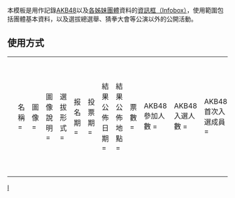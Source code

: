 <noinclude>{{template doc page viewed directly}}</noinclude>
<!-- 請在以下編輯本模板之說明 -->
<includeonly>{{esoteric}}</includeonly>

本模板是用作記錄[[AKB48]]以及[[AKB48集團|各姊妹團體]]資料的[[Wikipedia:格式手册/信息框|資訊框（Infobox）]]，使用範圍包括團體基本資料，以及選拔總選舉、猜拳大會等公演以外的公開活動。

== 使用方式 ==
{|
|<pre>
{{Infobox AKB48
|名稱 = 
|圖像 =
|圖像說明 =
|選拔形式 =
|报名期 =
|投票期 =
|結果公佈日期 =
|結果公佈地點 =
|票數 =
|AKB48參加人數 =
|AKB48入選人數 =
|AKB48首次入選成員 =
|AKB48落選成員 =
|SKE48參加人數 =
|SKE48入選人數 =
|SKE48首次入選成員 =
|SKE48落選成員 =
|NMB48參加人數 =
|NMB48入選人數 =
|NMB48首次入選成員 =
|NMB48落選成員 =
|HKT48參加人數 =
|HKT48入選人數 =
|HKT48首次入選成員 =
|HKT48落選成員 =
|JKT48參加人數 =
|JKT48入選人數 =
|JKT48首次入選成員 =
|JKT48落選成員 =
|SNH48參加人數 =
|SNH48入選人數 =
|SNH48首次入選成員 =
|SNH48落選成員 = 
|NGT48參加人數 =
|NGT48入選人數 =
|NGT48首次入選成員 =
|NGT48落選成員 = 
|TPE48參加人數 =
|TPE48入選人數 =
|TPE48首次入選成員 =
|TPE48落選成員 =
|MNL48參加人數 =
|MNL48入選人數 =
|MNL48首次入選成員 =
|MNL48落選成員 = 
|BNK48參加人數 =
|BNK48入選人數 =
|BNK48首次入選成員 =
|BNK48落選成員 =
|STU48參加人數 =
|STU48入選人數 =
|STU48首次入選成員 =
|STU48落選成員 = 
|BEJ48參加人數 =
|BEJ48入選人數 =
|BEJ48首次入選成員 =
|BEJ48落選成員 = 
|GNZ48參加人數 =
|GNZ48入選人數 =
|GNZ48首次入選成員 =
|GNZ48落選成員 = 
|畢業生參加人數 =
|畢業生入選人數 =
|畢業生首次入選成員 =
|畢業生落選成員 =
|上屆 =
|今屆 =
|下屆 = 
|国籍 =
|出道作品 =
|出道日期 = 
|唱片公司 = 
|經紀公司 = 
|現任成員 = 
|過往成員 = 
|相關團體 = 
|官方網站 = 
}}
</pre>
|}
<includeonly>
[[Category:AKB48模板|I]]
</includeonly>